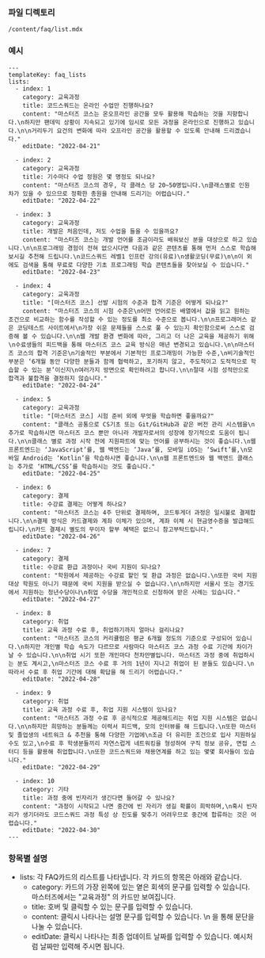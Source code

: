 ### 파일 디렉토리

`/content/faq/list.mdx`

### 예시

```
---
templateKey: faq_lists
lists:
  - index: 1
    category: 교육과정
    title: 코드스쿼드는 온라인 수업만 진행하나요?
    content: "마스터즈 코스는 온오프라인 공간을 모두 활용해 학습하는 것을 지향합니다.\n하지만 팬데믹 상황이 지속되고 있기에 임시로 모든 과정을 온라인으로 진행하고 있습니다.\n\n거리두기 요건의 변화에 따라 오프라인 공간을 활용할 수 있도록 안내해 드리겠습니다."
    editDate: "2022-04-21"

  - index: 2
    category: 교육과정
    title: 기수마다 수업 정원은 몇 명정도 되나요?
    content: "마스터즈 코스의 경우, 각 클래스 당 20~50명입니다.\n클래스별로 인원 차가 있을 수 있으므로 정확한 총원을 안내해 드리기는 어렵습니다."
    editDate: "2022-04-22"

  - index: 3
    category: 교육과정
    title: 개발은 처음인데, 저도 수업을 들을 수 있을까요?
    content: "마스터즈 코스는 개발 언어를 조금이라도 배워보신 분을 대상으로 하고 있습니다.\n\n프로그래밍 경험이 전혀 없으시다면 다음과 같은 콘텐츠를 통해 먼저 스스로 학습해보시길 추천해 드립니다.\n코드스쿼드 레벨1 인프런 강의(유료)\n생활코딩(무료)\n\n이 외에도 검색을 통해 무료로 다양한 기초 프로그래밍 학습 콘텐츠들을 찾아보실 수 있습니다."
    editDate: "2022-04-23"

  - index: 4
    category: 교육과정
    title: "[마스터즈 코스] 선발 시험의 수준과 합격 기준은 어떻게 되나요?"
    content: "마스터즈 코스의 시험 수준은\n어떤 언어로든 배열에서 값을 읽고 원하는 조건으로 비교하는 함수를 작성할 수 있는 정도를 최소 수준으로 봅니다.\n\n프로그래머스 같은 코딩테스트 사이트에서\n가장 쉬운 문제들을 스스로 풀 수 있는지 확인함으로써 스스로 검증해 볼 수 있습니다.\n\n웹 개발 환경 변화에 따라, 그리고 더 나은 교육을 제공하기 위해\n수료생들의 피드백을 통해 마스터즈 코스 교육 방식은 매년 변경되고 있습니다.\n\n마스터즈 코스의 합격 기준은\n기술적인 부분에서 기본적인 프로그래밍이 가능한 수준,\n비기술적인 부분은 ‘6개월 동안 다양한 분들과 함께 협력하고, 포기하지 않고, 주도적이고 도적적으로 학습할 수 있는 분’이신지\n여러가지 방면으로 확인하려고 합니다.\n\n절대 시험 성적만으로 합격과 불합격을 결정하지 않습니다."
    editDate: "2022-04-24"

  - index: 5
    category: 교육과정
    title: "[마스터즈 코스] 시험 준비 외에 무엇을 학습하면 좋을까요?"
    content: "클래스 공통으로 CS기초 또는 Git/GitHub과 같은 버전 관리 시스템을\n추가로 학습하시면 마스터즈 코스 뿐만 아니라 개발자로서의 성장에 장기적으로 도움이 됩니다.\n\n클래스 별로 과정 시작 전에 지원파트에 맞는 언어를 공부하시는 것이 좋습니다.\n웹 프론트엔드는 ‘JavaScript’를, 웹 백엔드는 ‘Java’를, 모바일 iOS는 ‘Swift’를,\n모바일 Android는 ‘Kotlin’을 학습하시면 좋습니다.\n\n웹 프론트엔드와 웹 백엔드 클래스는 추가로 ‘HTML/CSS’를 학습하시는 것도 좋습니다."
    editDate: "2022-04-25"

  - index: 6
    category: 결제
    title: 수강료 결제는 어떻게 하나요?
    content: "마스터즈 코스는 4주 단위로 결제하며, 코드투게더 과정은 일시불로 결제합니다.\n\n결제 방식은 카드결제와 계좌 이체가 있으며, 계좌 이체 시 현금영수증을 발급해드립니다.\n카드 결제시 별도의 무이자 할부 혜택은 없으니 참고부탁드립니다."
    editDate: "2022-04-26"

  - index: 7
    category: 결제
    title: 수강료 환급 과정이나 국비 지원이 되나요?
    content: "학원에서 제공하는 수강료 할인 및 환급 과정은 없습니다.\n또한 국비 지원 대상 학원도 아니기 때문에 국비 지원을 받으실 수 없습니다.\n\n하지만 서울시 또는 경기도에서 지원하는 청년수당이나\n취업 수당을 개인적으로 신청하여 받은 사례는 있습니다."
    editDate: "2022-04-27"

  - index: 8
    category: 취업
    title: 교육 과정 수료 후, 취업하기까지 얼마나 걸리나요?
    content: "마스터즈 코스의 커리큘럼은 평균 6개월 정도의 기준으로 구성되어 있습니다.\n하지만 개인별 학습 속도가 다르므로 사람마다 마스터즈 코스 과정 수료 기간에 차이가 날 수 있습니다.\n\n취업 시기 또한 개인마다 천차만별입니다. 마스터즈 과정 중에 취업하시는 분도 계시고,\n마스터즈 코스 수료 후 거의 1년이 지나고 취업이 된 분들도 있습니다.\n따라서 수료 후 취업 기간에 대해 확답을 해 드리기 어렵습니다."
    editDate: "2022-04-28"

  - index: 9
    category: 취업
    title: 교육 과정 수료 후, 취업 지원 시스템이 있나요?
    content: "마스터즈 과정 수료 후 공식적으로 제공해드리는 취업 지원 시스템은 없습니다.\n\n하지만 희망하는 분들께는 이력서 피드백, 모의 인터뷰를 해 드립니다.\n또한 마스터 및 졸업생의 네트워크 & 추천을 통해 다양한 기업에\n조금 더 유리한 조건으로 입사 지원하실 수도 있고,\n수료 후 학생분들끼리 자연스럽게 네트워킹을 형성하여 구직 정보 공유, 면접 스터디 등을 활용해 취업합니다.\n또한 코드스쿼드와 채용연계를 하고 있는 몇몇 회사들이 있습니다."
    editDate: "2022-04-29"

  - index: 10
    category: 기타
    title: 과정 중에 빈자리가 생긴다면 들어갈 수 있나요?
    content: "과정이 시작되고 나면 중간에 빈 자리가 생길 확률이 희박하며,\n혹시 빈자리가 생기더라도 코드스쿼드 과정 특성 상 진도를 맞추기 어려우므로 중간에 합류하는 것은 어렵습니다."
    editDate: "2022-04-30"
---

```

### 항목별 설명

- lists: 각 FAQ카드의 리스트를 나타냅니다. 각 카드의 항목은 아래와 같습니다.
  - category: 카드의 가장 왼쪽에 있는 옅은 회색의 문구를 입력할 수 있습니다. 마스터즈에서는 "교육과정" 의 카드만 보여집니다.
  - title: 호버 및 클릭할 수 있는 문구를 입력할 수 있습니다.
  - content: 클릭시 나타나는 설명 문구를 입력할 수 있습니다. \n 을 통해 문단을 나눌 수 있습니다.
  - editDate: 클릭시 나타나는 최종 업데이트 날짜를 입력할 수 있습니다. 예시처럼 날짜만 입력해 주시면 됩니다.
